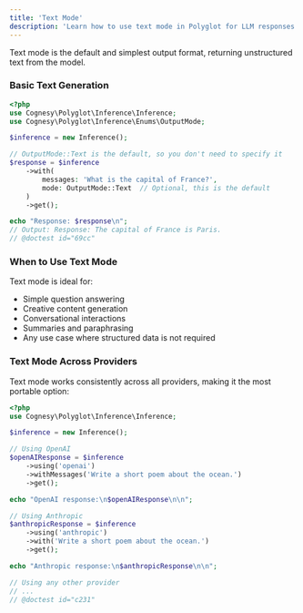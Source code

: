 ```yaml
---
title: 'Text Mode'
description: 'Learn how to use text mode in Polyglot for LLM responses.'
---
```


Text mode is the default and simplest output format, returning unstructured text from the model.

### Basic Text Generation

```php
<?php
use Cognesy\Polyglot\Inference\Inference;
use Cognesy\Polyglot\Inference\Enums\OutputMode;

$inference = new Inference();

// OutputMode::Text is the default, so you don't need to specify it
$response = $inference
    ->with(
        messages: 'What is the capital of France?',
        mode: OutputMode::Text  // Optional, this is the default
    )
    ->get();

echo "Response: $response\n";
// Output: Response: The capital of France is Paris.
// @doctest id="69cc"
```

### When to Use Text Mode

Text mode is ideal for:
- Simple question answering
- Creative content generation
- Conversational interactions
- Summaries and paraphrasing
- Any use case where structured data is not required

### Text Mode Across Providers

Text mode works consistently across all providers, making it the most portable option:

```php
<?php
use Cognesy\Polyglot\Inference\Inference;

$inference = new Inference();

// Using OpenAI
$openAIResponse = $inference
    ->using('openai')
    ->withMessages('Write a short poem about the ocean.')
    ->get();

echo "OpenAI response:\n$openAIResponse\n\n";

// Using Anthropic
$anthropicResponse = $inference
    ->using('anthropic')
    ->with('Write a short poem about the ocean.')
    ->get();

echo "Anthropic response:\n$anthropicResponse\n\n";

// Using any other provider
// ...
// @doctest id="c231"
```
